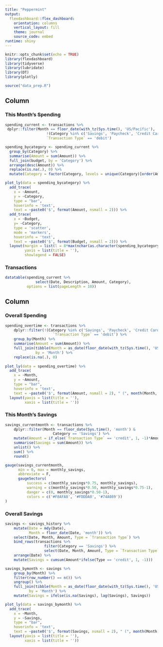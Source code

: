 ```yaml
---
title: "Peppermint"
output: 
  flexdashboard::flex_dashboard:
    orientation: columns
    vertical_layout: fill
    theme: journal
    source_code: embed
runtime: shiny
---
```


```r
knitr::opts_chunk$set(echo = TRUE)
library(flexdashboard)
library(tidyverse)
library(lubridate)
library(DT)
library(plotly)

source("data_prep.R")
```

Column {data-width=500, .tabset}
-----------------------------------------------------------------------

### This Month's Spending

```r
spending_current <- transactions %>%
 dplyr::filter(Month == floor_date(with_tz(Sys.time(), 'US/Pacific'), 'month') &
                   !(Category %in% c('Savings', 'Paycheck', 'Credit Card Payment', 'Transfer')) &
                   `Transaction Type` == 'debit')

spending_bycategory <- spending_current %>%
  group_by(Category) %>%
  summarise(Amount = sum(Amount)) %>%
  full_join(budget, by = 'Category') %>%
  arrange(desc(Amount)) %>%
  replace(is.na(.), 0) %>%
  mutate(Category = factor(Category, levels = unique(Category)[order(Amount, decreasing = FALSE)]))

plot_ly(data = spending_bycategory) %>%
  add_trace(
    x = ~Amount,
    y = ~Category,
    type = "bar",
    hoverinfo = 'text',
    text = ~paste0('$', format(Amount, nsmall = 2))) %>%
  add_trace(
    x = ~Budget, 
    y= ~Category, 
    type = 'scatter', 
    mode = 'markers',
    hoverinfo = 'text',
    text = ~paste0('$', format(Budget, nsmall = 2))) %>%
  layout(margin = list(l = 8*max(nchar(as.character(spending_bycategory[['Category']])))),
         yaxis = list(title = ''),
         showlegend = FALSE)
```

### Transactions

```r
datatable(spending_current %>% 
              select(Date, Description, Amount, Category),
          options = list(pageLength = 10))
```

Column {data-width=500}
-----------------------------------------------------------------------

### Overall Spending

```r
spending_overtime <- transactions %>%
    dplyr::filter(!(Category %in% c('Savings', 'Paycheck', 'Credit Card Payment', 'Transfer')) &
                      `Transaction Type` == 'debit') %>%
    group_by(Month) %>%
    summarise(Amount = sum(Amount)) %>%
    full_join(tibble(Month = as_date(floor_date(with_tz(Sys.time(), 'US/Pacific'), 'month'))),
              by = 'Month') %>%
    replace(is.na(.), 0)
    
plot_ly(data = spending_overtime) %>%
  add_trace(
    x = ~Month,
    y = ~Amount,
    type = "bar",
    hoverinfo = 'text',
    text = ~paste0('$', format(Amount, nsmall = 2), " (", month(Month, label = TRUE), ")")) %>%
  layout(yaxis = list(title = ''),
         xaxis = list(title = ''))
```

### This Month's Savings

```r
savings_currentmonth <- transactions %>%
    dplyr::filter(Month == floor_date(Sys.time(), 'month') &
                      Category == 'Savings') %>%
    mutate(Amount = if_else(`Transaction Type` == 'credit', 1, -1)*Amount) %>%
    summarise(Savings = sum(Amount)) %>%
    unlist() %>% 
    sum() %>%
    round()

gauge(savings_currentmonth,
      min = 0, max = monthly_savings,
      abbreviate = F,
      gaugeSectors(
          success = c(monthly_savings*0.75, monthly_savings),
          warning = c(monthly_savings*0.50, monthly_savings*0.75-1),
          danger = c(0, monthly_savings*0.50-1),
          colors = c('#F8AFA8', '#FDDDA0', '#74A089'))
)
```

### Overall Savings

```r
savings <- savings_history %>%
    mutate(Date = mdy(Date),
           Month = floor_date(Date, 'month')) %>%
    select(Date, Month, Amount, Type = `Transaction Type`) %>%
    bind_rows(transactions %>% 
                  filter(Category == 'Savings') %>%
                  select(Date, Month, Amount, Type = `Transaction Type`)) %>%
    arrange(Date) %>%
    mutate(Savings = cumsum(Amount*ifelse(Type == 'credit', 1, -1)))

savings_bymonth <- savings %>%
    group_by(Month) %>%
    filter(row_number() == n()) %>%
    ungroup() %>%
    full_join(tibble(Month = as_date(floor_date(with_tz(Sys.time(), 'US/Pacific'), 'month'))),
           by = 'Month') %>%
    mutate(Savings = ifelse(is.na(Savings), lag(Savings), Savings))

plot_ly(data = savings_bymonth) %>%
  add_trace(
    x = ~Month,
    y = ~Savings,
    type = "bar",
    hoverinfo = 'text',
    text = ~paste0('$', format(Savings, nsmall = 2), " (", month(Month, label = TRUE), ")")) %>%
  layout(yaxis = list(title = ''),
         xaxis = list(title = ''))
```

